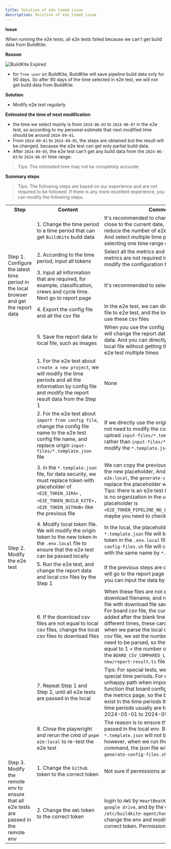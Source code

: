 ```yaml
---
title: Solution of e2e timed issue
description: Solution of e2e timed issue
---
```


**Issue**

When running the e2e tests, all e2e tests failed because we can't get build data from BuildKite.

**Reason**

![BuildKite Expired](https://cdn.jsdelivr.net/gh/au-heartbeat/data-hosting@main/issue-solution/buildkite-expired.png)

- for `free user` on BuildKite, BuildKite will save pipeline build data only for 90 days. So after 90 days of the time selected in e2e test, we will not get build data from BuildKite.

**Solution**

- Modify e2e test regularly

**Estimated the time of next modification**

- the time we select mainly is from `2024-06-03` to `2024-06-07` in the e2e test, so according to my personal estimate that next modified time should be around `2024-09-01`.
- From `2024-09-01` to `2024-09-05`, the steps are obtained but the result will be changed, because the e2e test can get only partial build data.
- After `2024-09-05`, the e2e test can't get any build data from the `2024-06-03` to `2024-06-07` time range.

> Tips: The estimated time may not be completely accurate

**Summary steps**

> Tips: The following steps are based on our experience and are not required to be followed. If there is any more excellent experience, you can modify the following steps.
> 
<table>
	<tr>
	    <th>Step</th>
	    <th>Content</th>
	    <th>Comments</th>  
	</tr >
	<tr >
	    <td rowspan="5">Step 1. Configure the latest time period in the local browser and get the report data</td>
	    <td>1. Change the time period to a time period that can get <code>BuildKite</code> build data</td>
	    <td>It's recommended to change to a time period close to the current date, because this can reduce the number of e2e test modifications. And select multiple time periods, because only selecting one time range can't go to chart page</td>
	</tr>
	<tr>
	    <td>2. According to the time period, input all tokens</td>
	    <td>Select all the metrics and input all tokens. If any metrics are not required in the e2e test, we can modify the configuration file</td>
	</tr>
	<tr>
	    <td>3. Input all information that are required, for example, classification, crews and cycle time. Next go to report page</td>
	    <td>It's recommended to select all</td>
	</tr>
	<tr>
	    <td>4. Export the config file and all the csv file</td>
	    <td>In the e2e test, we can directly use the config file to e2e test, and the local csv file can also use these csv files</td>
	</tr>
	<tr>
      <td>5. Save the report data to local file, such as images</td>
	    <td>When you use the config file to e2e test, you will change the report data to assert the report data. And you can directly get these data in the local file without getting the data by executing e2e test multiple times</td>
	</tr>
  <tr>
	    <td rowspan="8">Step 2. Modify the e2e test</td>
	    <td>1. For the e2e test about <code>create a new project</code>, we will modify the time periods and all the information by config file and modify the report result data from the Step 1</td>
	    <td>None</td>
	</tr>
  <tr>
	    <td>2. For the e2e test about <code>import from config file</code>, change the config file name to the e2e test config file name, and replace origin <code>input-files/*.template.json</code> file</td>
	    <td>If we directly use the origin file name, we will not need to modify the code. And we only upload <code>input-files/*.template.json</code> file to repo rather than <code>input-files/*.json</code>, so we must modify the <code>*.template.json</code> file</td>
	</tr>
  <tr>
	    <td>3. In the <code>*.template.json</code> file, for data security, we must replace token with placeholder of <code>&lt;E2E_TOKEN_JIRA&gt;</code> , <code>&lt;E2E_TOKEN_BUILD_KITE&gt;</code>，<code>&lt;E2E_TOKEN_GITHUB&gt;</code> like the previous file</td>
	    <td>We can copy the previous placeholder to use the new placeholder, And when we run <code>pnpm e2e:local</code>, the <code>generate-config-files.sh</code> file will replace the placeholder with the real token. Tips: there is an e2e test to test the pipeline that is no organization in the unhappy path, and the placeholder is <code>&lt;E2E_TOKEN_PIPELINE_NO_ORG_CONFIG_BUILDKITE&gt;</code>, maybe you need to check if the token is correct</td>
	</tr>
  <tr>
	    <td>4. Modify local token file. We will modify the origin token to the new token in the <code>.env.local</code> file to ensure that the e2e test can be passed locally</td>
	    <td>In the local, the placeholder from the <code>*.template.json</code> file will be replaced with the token in the <code>.env.local</code> file. And the <code>generate-config-files.sh</code> file will create a new json file with the same name by <code>*.template.json</code> file.</td>
	</tr>
  <tr>
	    <td>5. Run the e2e test, and change the report data and local csv files by the Step 1</td>
	    <td>If the previous steps are correct, the e2e test will go to the report page as in the browser. So you can input the data by Step 1</td>
	</tr>
  <tr>
	    <td>6. If the download csv files are not equal to local csv files, change the local csv files to download files</td>
	    <td>When these files are not equal, you can print the download filename, and replace the local csv file with download file saved to temp directory. For board csv file, the current jira cards will be added after the blank line in the file, but at different times, these cards are not same, so when we parse the local csv file and download csv file, we set the number of the lines that need to be parsed, so the value that is usually equal to 1 + the number of non-done cards in the <code>BOARD_CSV_COMPARED_LINES</code> of <code>create-new/report-result.ts</code> file may be modified</td>
	</tr>
  <tr>
	    <td>7. Repeat Step 1 and Step 2, until all e2e tests are passed in the local</td>
	    <td>Tips: For special tests, we need to prepare special time periods. For example, in the unhappy path when import file, we will test the function that board configuration don't exist in the metrics page, so the board data should not exist in the time periods that we select, and the time periods usually are holiday, such as from 2024-05-01 to 2024-05-05</td>
	</tr>
  <tr>
	    <td>8. Close the playwright and rerun the cmd of <code>pnpm e2e:local</code> to re-test the e2e test</td>
	    <td>The reason is to ensure that all e2e tests are passed in the local env. Becausethe changes of <code>*.template.json</code> will not be hot replacement, however, when we run the <code>pnpm e2e:local</code> command, the json file will be generated by <code>generate-config-files.sh</code> file</td>
	</tr>
  <tr>
      <td rowspan="3">Step 3. Modify the remote env to ensure that all e2e tests are passed in the remote env</td>
	    <td>1. Change the <code>Github</code> token to the correct token</td>
	    <td>Not sure if permissions are needed</td>
	</tr>
  <tr>
	    <td>2. Change the <code>AWS</code> token to the correct token</td>
	    <td>login to <code>AWS</code> by <code>HeartBeatKeyPair.pem</code> in the <code>google drive</code>, and by the cmd of <code>vim /etc/buildkite-agent/hooks/environment</code> to change the env and modify the token to the correct token. Permissions are needed</td>
	</tr>

</table>
